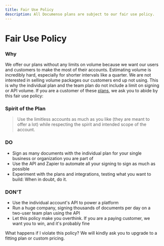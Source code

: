 ```yaml
---
title: Fair Use Policy
description: All Documenso plans are subject to our fair use policy.
---
```



# Fair Use Policy

### Why

We offer our plans without any limits on volume because we want our users and customers to make the most of their accounts. Estimating volume is incredibly hard, especially for shorter intervals like a quarter. We are not interested in selling volume packages our customers end up not using. This is why the individual plan and the team plan do not include a limit on signing or API volume. If you are a customer of these [plans](https://documen.so/pricing), we ask you to abide by this fair use policy:

### Spirit of the Plan

> Use the limitless accounts as much as you like (they are meant to offer a lot) while respecting the spirit and intended scope of the account.

### DO

- Sign as many documents with the individual plan for your single business or organization you are part of
- Use the API and Zapier to automate all your signing to sign as much as possible
- Experiment with the plans and integrations, testing what you want to build: When in doubt, do it.

### DON'T

- Use the individual account's API to power a platform
- Run a huge company, signing thousands of documents per day on a two-user team plan using the API
- Let this policy make you overthink. If you are a paying customer, we want you to win, and it's probably fine

<Callout type="info">
  What happens if I violate this policy? We will kindly ask you to upgrade to a fitting plan or
  custom pricing.
</Callout>
